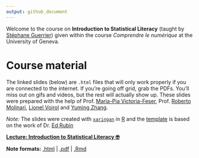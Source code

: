 ```yaml
---
output: github_document
---
```


Welcome to the course on **Introduction to Statistical Literacy** (taught by [Stéphane Guerrier](https://stephaneguerrier.com/)) given within the course *Comprendre le numérique* at the University of Geneva.

# Course material

The linked slides (below) are `.html` files that will only work properly if you are connected to the internet. If you're going off grid, grab the PDFs. You'll miss out on gifs and videos, but the rest will actually show up. These slides were prepared with the help of Prof. [Maria-Pia Victoria-Feser](https://www.unige.ch/gsem/en/research/faculty/all/maria-pia-victoria-feser/), Prof. [Roberto Molinari](https://github.com/robertomolinari), [Lionel Voirol](https://github.com/lionelvoirol) and [Yuming Zhang](https://github.com/Yuming-Zhang).

*Note:* The slides were created with [`xaringan`](https://github.com/yihui/xaringan/wiki) in [R](cran.r-project.org) and the [template](https://github.com/edrubin/EC607S20) is based on the work of Dr. [Ed Rubin](https://edrub.in)

**[Lecture: Introduction to Statistical Literacy 🤓 ](https://raw.githack.com/stephaneguerrier/StatLiteracy/main/slides2022_web.html)**
 
**Note formats:** [.html](https://raw.githack.com/stephaneguerrier/StatLiteracy/main/slides2022_web.html) |
[.pdf](https://raw.githack.com/stephaneguerrier/StatLiteracy/main/slides2022_web.pdf) |
[.Rmd](https://raw.githack.com/stephaneguerrier/StatLiteracy/main/slides2022_web.Rmd)

